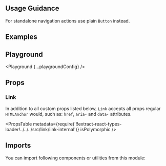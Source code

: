 



<Layout title="Link" description="Used for navigational actions that appear within or directly following a sentence.">

## Usage Guidance

For standalone navigation actions use plain `Button` instead.

## Examples

<Example title="Basic Usage" path="link/basic-usage">
  <BasicUsage />
</Example>

<Example title="With Icons" path="link/with-icons">
  <WithIcons />
</Example>

<Example title="Sizes" path="link/sizes">
  <Sizes />
</Example>

<Example title="Inverted" path="link/inverted" darkPreview>
  <Inverted />
</Example>

## Playground

<Playground {...playgroundConfig} />

## Props

### Link

In addition to all custom props listed below, `Link` accepts all props regular `HTMLAnchor` would, such as: `href`, `aria-` and `data-` attributes.

<PropsTable
  metadata={require('!!extract-react-types-loader!../../../src/link/link-internal')}
  isPolymorphic
/>

## Imports

You can import following components or utilities from this module:

<Imports module={LinkExports} path="@datacamp/waffles/link" />

</Layout>
